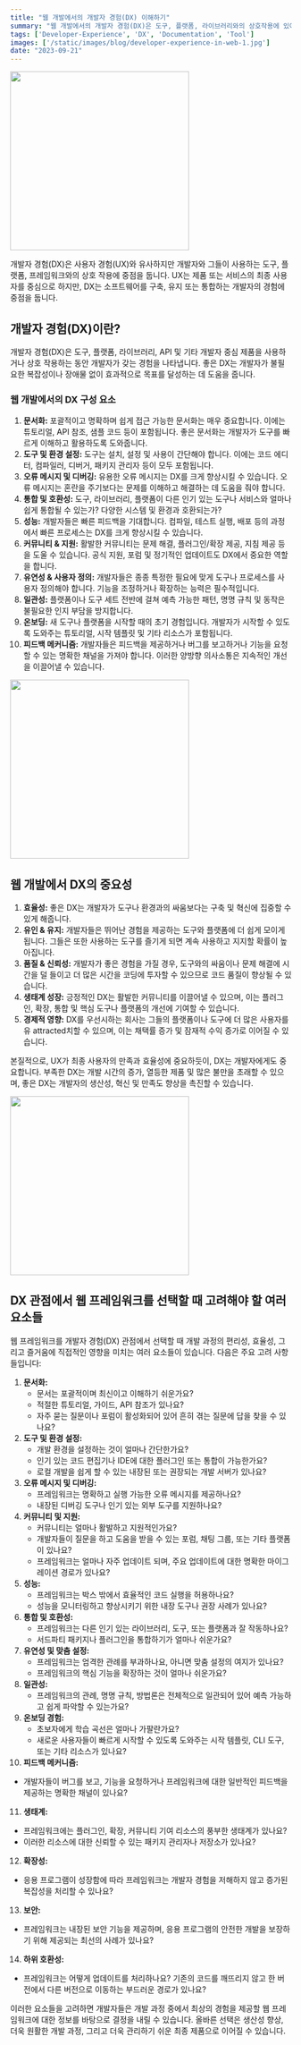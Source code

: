 ```yaml
---
title: "웹 개발에서의 개발자 경험(DX) 이해하기"
summary: "웹 개발에서의 개발자 경험(DX)은 도구, 플랫폼, 라이브러리와의 상호작용에 있어 개발자의 효율성과 만족도를 중심으로 합니다. 좋은 DX는 문서화, 도구 사용성, 성능, 커뮤니티 지원 등 다양한 요소에 의해 향상되며, 이는 결국 개발의 품질과 생태계 성장에 영향을 미칩니다."
tags: ['Developer-Experience', 'DX', 'Documentation', 'Tool']
images: ['/static/images/blog/developer-experience-in-web-1.jpg']
date: "2023-09-21"
---
```


<TOCInline toc={props.toc} asDisclosure />

<div className="flex justify-center p-0">
  <Image src="https://media.discordapp.net/attachments/1109117647091675256/1155765873555017840/Create_a_simple_icon_developer_experiance_in_web._transp_d7e6acf7-0ae4-4ec5-b040-de0e9cfefb9d.png?width=320&height=320" width="320" height="320" />
</div>

개발자 경험(DX)은 사용자 경험(UX)와 유사하지만 개발자와 그들이 사용하는 도구, 플랫폼, 프레임워크와의 상호 작용에 중점을 둡니다. UX는 제품 또는 서비스의 최종 사용자를 중심으로 하지만, DX는 소프트웨어를 구축, 유지 또는 통합하는 개발자의 경험에 중점을 둡니다.

## 개발자 경험(DX)이란?

<StyleBlueBold>개발자 경험(DX)</StyleBlueBold>은 <StyleUnderline>도구, 플랫폼, 라이브러리, API</StyleUnderline> 및 기타 개발자 중심 제품을 사용하거나 상호 작용하는 동안 개발자가 갖는 경험을 나타냅니다. 좋은 DX는 개발자가 불필요한 복잡성이나 장애물 없이 효과적으로 목표를 달성하는 데 도움을 줍니다.



### 웹 개발에서의 DX 구성 요소

1. **문서화:** 포괄적이고 명확하며 쉽게 접근 가능한 문서화는 매우 중요합니다. 이에는 튜토리얼, API 참조, 샘플 코드 등이 포함됩니다. 좋은 문서화는 개발자가 도구를 빠르게 이해하고 활용하도록 도와줍니다.
2. **도구 및 환경 설정:** 도구는 설치, 설정 및 사용이 간단해야 합니다. 이에는 코드 에디터, 컴파일러, 디버거, 패키지 관리자 등이 모두 포함됩니다.
3. **오류 메시지 및 디버깅:** 유용한 오류 메시지는 DX를 크게 향상시킬 수 있습니다. 오류 메시지는 혼란을 주기보다는 문제를 이해하고 해결하는 데 도움을 줘야 합니다.
4. **통합 및 호환성:** 도구, 라이브러리, 플랫폼이 다른 인기 있는 도구나 서비스와 얼마나 쉽게 통합될 수 있는가? 다양한 시스템 및 환경과 호환되는가?
5. **성능:** 개발자들은 빠른 피드백을 기대합니다. 컴파일, 테스트 실행, 배포 등의 과정에서 빠른 프로세스는 DX를 크게 향상시킬 수 있습니다.
6. **커뮤니티 & 지원:** 활발한 커뮤니티는 문제 해결, 플러그인/확장 제공, 지침 제공 등을 도울 수 있습니다. 공식 지원, 포럼 및 정기적인 업데이트도 DX에서 중요한 역할을 합니다.
7. **유연성 & 사용자 정의:** 개발자들은 종종 특정한 필요에 맞게 도구나 프로세스를 사용자 정의해야 합니다. 기능을 조정하거나 확장하는 능력은 필수적입니다.
8. **일관성:** 플랫폼이나 도구 세트 전반에 걸쳐 예측 가능한 패턴, 명명 규칙 및 동작은 불필요한 인지 부담을 방지합니다.
9. **온보딩:** 새 도구나 플랫폼을 시작할 때의 초기 경험입니다. 개발자가 시작할 수 있도록 도와주는 튜토리얼, 시작 템플릿 및 기타 리소스가 포함됩니다.
10. **피드백 메커니즘:** 개발자들은 피드백을 제공하거나 버그를 보고하거나 기능을 요청할 수 있는 명확한 채널을 가져야 합니다. 이러한 양방향 의사소통은 지속적인 개선을 이끌어낼 수 있습니다.

<div className="flex justify-center p-0">
  <Image src="https://media.discordapp.net/attachments/1109117647091675256/1155767679844618300/Create_a_simple_icon_woman_developer_experiance_in_web.__f5d63974-f617-4aad-b19c-85e5c444700c.png?width=320&height=320" width="320" height="320" />
</div>


## 웹 개발에서 DX의 중요성

1. **효율성:** 좋은 DX는 개발자가 도구나 환경과의 싸움보다는 구축 및 혁신에 집중할 수 있게 해줍니다.
2. **유인 & 유지:** 개발자들은 뛰어난 경험을 제공하는 도구와 플랫폼에 더 쉽게 모이게 됩니다. 그들은 또한 사용하는 도구를 즐기게 되면 계속 사용하고 지지할 확률이 높아집니다.
3. **품질 & 신뢰성:** 개발자가 좋은 경험을 가질 경우, 도구와의 싸움이나 문제 해결에 시간을 덜 들이고 더 많은 시간을 코딩에 투자할 수 있으므로 코드 품질이 향상될 수 있습니다.
4. **생태계 성장:** 긍정적인 DX는 활발한 커뮤니티를 이끌어낼 수 있으며, 이는 플러그인, 확장, 통합 및 핵심 도구나 플랫폼의 개선에 기여할 수 있습니다.
5. **경제적 영향:** DX를 우선시하는 회사는 그들의 플랫폼이나 도구에 더 많은 사용자를 유 attracted치할 수 있으며, 이는 채택률 증가 및 잠재적 수익 증가로 이어질 수 있습니다.

본질적으로, UX가 최종 사용자의 만족과 효율성에 중요하듯이, DX는 개발자에게도 중요합니다. 부족한 DX는 개발 시간의 증가, 열등한 제품 및 많은 불만을 초래할 수 있으며, 좋은 DX는 개발자의 생산성, 혁신 및 만족도 향상을 촉진할 수 있습니다.


<div className="flex justify-center p-0">
  <Image src="https://media.discordapp.net/attachments/1109117647091675256/1155770002339807233/Create_a_simple_icon_happy_man_and_woman_developers._tra_6ef1b52c-ff94-44e3-bcd6-9ac70fe7cff6.png?width=320&height=320" width="320" height="320" />
</div>


## DX 관점에서 웹 프레임워크를 선택할 때 고려해야 할 여러 요소들

웹 프레임워크를 개발자 경험(DX) 관점에서 선택할 때 개발 과정의 편리성, 효율성, 그리고 즐거움에 직접적인 영향을 미치는 여러 요소들이 있습니다. 다음은 주요 고려 사항들입니다:

1. **문서화:**
   - 문서는 포괄적이며 최신이고 이해하기 쉬운가요?
   - 적절한 튜토리얼, 가이드, API 참조가 있나요?
   - 자주 묻는 질문이나 포럼이 활성화되어 있어 흔히 겪는 질문에 답을 찾을 수 있나요?
2. **도구 및 환경 설정:**
   - 개발 환경을 설정하는 것이 얼마나 간단한가요?
   - 인기 있는 코드 편집기나 IDE에 대한 플러그인 또는 통합이 가능한가요?
   - 로컬 개발을 쉽게 할 수 있는 내장된 또는 권장되는 개발 서버가 있나요?
3. **오류 메시지 및 디버깅:**
   - 프레임워크는 명확하고 실행 가능한 오류 메시지를 제공하나요?
   - 내장된 디버깅 도구나 인기 있는 외부 도구를 지원하나요?
4. **커뮤니티 및 지원:**
   - 커뮤니티는 얼마나 활발하고 지원적인가요?
   - 개발자들이 질문을 하고 도움을 받을 수 있는 포럼, 채팅 그룹, 또는 기타 플랫폼이 있나요?
   - 프레임워크는 얼마나 자주 업데이트 되며, 주요 업데이트에 대한 명확한 마이그레이션 경로가 있나요?
5. **성능:**
   - 프레임워크는 박스 밖에서 효율적인 코드 실행을 허용하나요?
   - 성능을 모니터링하고 향상시키기 위한 내장 도구나 권장 사례가 있나요?
6. **통합 및 호환성:**
   - 프레임워크는 다른 인기 있는 라이브러리, 도구, 또는 플랫폼과 잘 작동하나요?
   - 서드파티 패키지나 플러그인을 통합하기가 얼마나 쉬운가요?
7. **유연성 및 맞춤 설정:**
   - 프레임워크는 엄격한 관례를 부과하나요, 아니면 맞춤 설정의 여지가 있나요?
   - 프레임워크의 핵심 기능을 확장하는 것이 얼마나 쉬운가요?
8. **일관성:**
   - 프레임워크의 관례, 명명 규칙, 방법론은 전체적으로 일관되어 있어 예측 가능하고 쉽게 파악할 수 있는가요?
9. **온보딩 경험:**
   - 초보자에게 학습 곡선은 얼마나 가팔란가요?
   - 새로운 사용자들이 빠르게 시작할 수 있도록 도와주는 시작 템플릿, CLI 도구, 또는 기타 리소스가 있나요?
10. **피드백 메커니즘:**
   - 개발자들이 버그를 보고, 기능을 요청하거나 프레임워크에 대한 일반적인 피드백을 제공하는 명확한 채널이 있나요?
11. **생태계:**
   - 프레임워크에는 플러그인, 확장, 커뮤니티 기여 리소스의 풍부한 생태계가 있나요?
   - 이러한 리소스에 대한 신뢰할 수 있는 패키지 관리자나 저장소가 있나요?
12. **확장성:**
   - 응용 프로그램이 성장함에 따라 프레임워크는 개발자 경험을 저해하지 않고 증가된 복잡성을 처리할 수 있나요?
13. **보안:**
   - 프레임워크는 내장된 보안 기능을 제공하며, 응용 프로그램의 안전한 개발을 보장하기 위해 제공되는 최선의 사례가 있나요?
14. **하위 호환성:**
   - 프레임워크는 어떻게 업데이트를 처리하나요? 기존의 코드를 깨뜨리지 않고 한 버전에서 다른 버전으로 이동하는 부드러운 경로가 있나요?

이러한 요소들을 고려하면 개발자들은 개발 과정 중에서 최상의 경험을 제공할 웹 프레임워크에 대한 정보를 바탕으로 결정을 내릴 수 있습니다. 올바른 선택은 생산성 향상, 더욱 원활한 개발 과정, 그리고 더욱 관리하기 쉬운 최종 제품으로 이어질 수 있습니다.